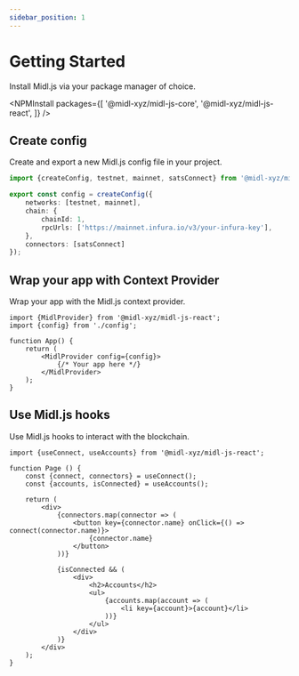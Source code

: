 ```yaml
---
sidebar_position: 1
---
```




# Getting Started

Install Midl.js via your package manager of choice.

<NPMInstall packages={[
    '@midl-xyz/midl-js-core',
    '@midl-xyz/midl-js-react', 
   ]} 
/>


## Create config    

Create and export a new Midl.js config file in your project.

```ts
import {createConfig, testnet, mainnet, satsConnect} from '@midl-xyz/midl-js-core';

export const config = createConfig({
    networks: [testnet, mainnet],
    chain: {
        chainId: 1,
        rpcUrls: ['https://mainnet.infura.io/v3/your-infura-key'],
    },
    connectors: [satsConnect]
});
```

## Wrap your app with Context Provider

Wrap your app with the Midl.js context provider.

```tsx
import {MidlProvider} from '@midl-xyz/midl-js-react';
import {config} from './config';

function App() {
    return (
        <MidlProvider config={config}>
            {/* Your app here */}
        </MidlProvider>
    );
}
```


## Use Midl.js hooks

Use Midl.js hooks to interact with the blockchain.

```tsx
import {useConnect, useAccounts} from '@midl-xyz/midl-js-react';

function Page () {
    const {connect, connectors} = useConnect();
    const {accounts, isConnected} = useAccounts();

    return (
        <div>
            {connectors.map(connector => (
                <button key={connector.name} onClick={() => connect(connector.name)}>
                    {connector.name}
                </button>
            ))}

            {isConnected && (
                <div>
                    <h2>Accounts</h2>
                    <ul>
                        {accounts.map(account => (
                            <li key={account}>{account}</li>
                        ))}
                    </ul>
                </div>
            )}
        </div>
    );
}
```
